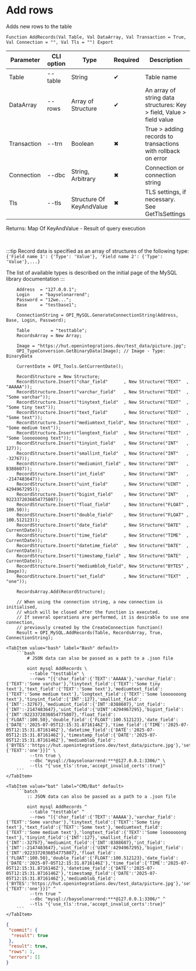 ﻿---
sidebar_position: 10
description: Add rows and other functions to work with MySQL in the Open Integration Package, a free open-source integration library for 1C:Enterprise 8, OneScript and CLI
keywords: [1C, 1С, 1С:Enterprise, 1С:Enterprise 8.3, API, Integration, Services, Exchange, OneScript, CLI, MySQL]
---


# Add rows
 Adds new rows to the table



`Function AddRecords(Val Table, Val DataArray, Val Transaction = True, Val Connection = "", Val Tls = "") Export`

  | Parameter | CLI option | Type | Required | Description |
  |-|-|-|-|-|
  | Table | --table | String | &#x2714; | Table name |
  | DataArray | --rows | Array of Structure | &#x2714; | An array of string data structures: Key > field, Value > field value |
  | Transaction | --trn | Boolean | &#x2716; | True > adding records to transactions with rollback on error |
  | Connection | --dbc | String, Arbitrary | &#x2716; | Connection or connection string |
  | Tls | --tls | Structure Of KeyAndValue | &#x2716; | TLS settings, if necessary. See GetTlsSettings |

  
  Returns:  Map Of KeyAndValue - Result of query execution

<br/>

:::tip
Record data is specified as an array of structures of the following type:<br/>`{'Field name 1': {'Type': 'Value'}, 'Field name 2': {'Type': 'Value'},...}`

The list of available types is described on the initial page of the MySQL library documentation
:::
<br/>



```bsl title="1C:Enterprise/OneScript code example"
    Address  = "127.0.0.1";
    Login    = "bayselonarrend";
    Password = "12we...";
    Base     = "testbase1";

    ConnectionString = OPI_MySQL.GenerateConnectionString(Address, Base, Login, Password);

    Table        = "testtable";
    RecordsArray = New Array;

    Image = "https://hut.openintegrations.dev/test_data/picture.jpg";
    OPI_TypeConversion.GetBinaryData(Image); // Image - Type: BinaryData

    CurrentDate = OPI_Tools.GetCurrentDate();

    RecordStructure = New Structure;
    RecordStructure.Insert("char_field"      , New Structure("TEXT"  , "AAAAA"));
    RecordStructure.Insert("varchar_field"   , New Structure("TEXT"  , "Some varchar"));
    RecordStructure.Insert("tinytext_field"  , New Structure("TEXT"  , "Some tiny text"));
    RecordStructure.Insert("text_field"      , New Structure("TEXT"  , "Some text"));
    RecordStructure.Insert("mediumtext_field", New Structure("TEXT"  , "Some medium text"));
    RecordStructure.Insert("longtext_field"  , New Structure("TEXT"  , "Some looooooong text"));
    RecordStructure.Insert("tinyint_field"   , New Structure("INT"   , 127));
    RecordStructure.Insert("smallint_field"  , New Structure("INT"   , -32767));
    RecordStructure.Insert("mediumint_field" , New Structure("INT"   , 8388607));
    RecordStructure.Insert("int_field"       , New Structure("INT"   , -2147483647));
    RecordStructure.Insert("uint_field"      , New Structure("UINT"  , 4294967295));
    RecordStructure.Insert("bigint_field"    , New Structure("INT"   , 9223372036854775807));
    RecordStructure.Insert("float_field"     , New Structure("FLOAT" , 100.50));
    RecordStructure.Insert("double_field"    , New Structure("FLOAT" , 100.512123));
    RecordStructure.Insert("date_field"      , New Structure("DATE"  , CurrentDate));
    RecordStructure.Insert("time_field"      , New Structure("TIME"  , CurrentDate));
    RecordStructure.Insert("datetime_field"  , New Structure("DATE"  , CurrentDate));
    RecordStructure.Insert("timestamp_field" , New Structure("DATE"  , CurrentDate));
    RecordStructure.Insert("mediumblob_field", New Structure("BYTES" , Image));
    RecordStructure.Insert("set_field"       , New Structure("TEXT"  , "one"));

    RecordsArray.Add(RecordStructure);

    // When using the connection string, a new connection is initialised,
    // which will be closed after the function is executed.
    // If several operations are performed, it is desirable to use one connection,
    // previously created by the CreateConnection function()
    Result = OPI_MySQL.AddRecords(Table, RecordsArray, True, ConnectionString);
```
 

 <Tabs>
  
    <TabItem value="bash" label="Bash" default>
        ```bash
            # JSON data can also be passed as a path to a .json file
            
            oint mysql AddRecords \
             --table "testtable" \
             --rows "[{'char_field':{'TEXT':'AAAAA'},'varchar_field':{'TEXT':'Some varchar'},'tinytext_field':{'TEXT':'Some tiny text'},'text_field':{'TEXT':'Some text'},'mediumtext_field':{'TEXT':'Some medium text'},'longtext_field':{'TEXT':'Some looooooong text'},'tinyint_field':{'INT':127},'smallint_field':{'INT':-32767},'mediumint_field':{'INT':8388607},'int_field':{'INT':-2147483647},'uint_field':{'UINT':4294967295},'bigint_field':{'INT':9223372036854775807},'float_field':{'FLOAT':100.50},'double_field':{'FLOAT':100.512123},'date_field':{'DATE':'2025-07-05T12:15:31.8716146Z'},'time_field':{'TIME':'2025-07-05T12:15:31.8716146Z'},'datetime_field':{'DATE':'2025-07-05T12:15:31.8716146Z'},'timestamp_field':{'DATE':'2025-07-05T12:15:31.8716146Z'},'mediumblob_field':{'BYTES':'https://hut.openintegrations.dev/test_data/picture.jpg'},'set_field':{'TEXT':'one'}}]" \
             --trn true \
             --dbc "mysql://bayselonarrend:***@127.0.0.1:3306/" \
             --tls "{'use_tls':true,'accept_invalid_certs':true}"
        ```
    </TabItem>
  
    <TabItem value="bat" label="CMD/Bat" default>
        ```batch
            :: JSON data can also be passed as a path to a .json file
            
            oint mysql AddRecords ^
             --table "testtable" ^
             --rows "[{'char_field':{'TEXT':'AAAAA'},'varchar_field':{'TEXT':'Some varchar'},'tinytext_field':{'TEXT':'Some tiny text'},'text_field':{'TEXT':'Some text'},'mediumtext_field':{'TEXT':'Some medium text'},'longtext_field':{'TEXT':'Some looooooong text'},'tinyint_field':{'INT':127},'smallint_field':{'INT':-32767},'mediumint_field':{'INT':8388607},'int_field':{'INT':-2147483647},'uint_field':{'UINT':4294967295},'bigint_field':{'INT':9223372036854775807},'float_field':{'FLOAT':100.50},'double_field':{'FLOAT':100.512123},'date_field':{'DATE':'2025-07-05T12:15:31.8716146Z'},'time_field':{'TIME':'2025-07-05T12:15:31.8716146Z'},'datetime_field':{'DATE':'2025-07-05T12:15:31.8716146Z'},'timestamp_field':{'DATE':'2025-07-05T12:15:31.8716146Z'},'mediumblob_field':{'BYTES':'https://hut.openintegrations.dev/test_data/picture.jpg'},'set_field':{'TEXT':'one'}}]" ^
             --trn true ^
             --dbc "mysql://bayselonarrend:***@127.0.0.1:3306/" ^
             --tls "{'use_tls':true,'accept_invalid_certs':true}"
        ```
    </TabItem>
</Tabs>


```json title="Result"
{
 "commit": {
  "result": true
 },
 "result": true,
 "rows": 1,
 "errors": []
}
```
